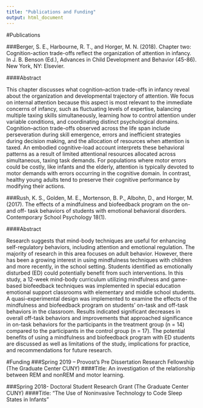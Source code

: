 ```yaml
---
title: "Publications and Funding"
output: html_document
---
```


#Publications 

###Berger, S. E., Harbourne, R. T., and Horger, M. N. (2018). Chapter two: Cognition-action trade-offs reflect the organization of attention in infancy. In J. B. Benson (Ed.), Advances in Child Development and Behavior (45-86). New York, NY: Elsevier.

####Abstract 

This chapter discusses what cognition–action trade-offs in infancy reveal about the
organization and developmental trajectory of attention. We focus on internal attention
because this aspect is most relevant to the immediate concerns of infancy, such as fluctuating
levels of expertise, balancing multiple taxing skills simultaneously, learning how
to control attention under variable conditions, and coordinating distinct psychological
domains. Cognition–action trade-offs observed across the life span include perseveration
during skill emergence, errors and inefficient strategies during decision making, and
the allocation of resources when attention is taxed. An embodied cognitive-load
account interprets these behavioral patterns as a result of limited attentional resources
allocated across simultaneous, taxing task demands. For populations where motor
errors could be costly, like infants and the elderly, attention is typically devoted to motor
demands with errors occurring in the cognitive domain. In contrast, healthy young
adults tend to preserve their cognitive performance by modifying their actions.







###Rush, K. S., Golden, M. E., Mortenson, B. P., Albohn, D., and Horger, M. (2017). The effects of a mindfulness and biofeedback program on the on- and off- task behaviors of students with emotional behavioral disorders. Contemporary School Psychology 18(1).

####Abstract

Research suggests that mind-body techniques are useful for enhancing self-regulatory behaviors, including attention and emotional regulation. The majority of research in this area focuses on adult behavior. However, there has been a growing interest in using mindfulness techniques with children and more recently, in the school setting. Students identified as emotionally disturbed (ED) could potentially benefit from such interventions. In this study, a 12-week mind-body curriculum utilizing mindfulness and game-based biofeedback techniques was implemented in special education emotional support classrooms with elementary and middle school students. A quasi-experimental design was implemented to examine the effects of the mindfulness and biofeedback program on students’ on-task and off-task behaviors in the classroom. Results indicated significant decreases in overall off-task behaviors and improvements that approached significance in on-task behaviors for the participants in the treatment group (n = 14) compared to the participants in the control group (n = 17). The potential benefits of using a mindfulness and biofeedback program with ED students are discussed as well as limitations of the study, implications for practice, and recommendations for future research.
 
 
#Funding
###Spring 2019 – Provost’s Pre Dissertation Research Fellowship (The Graduate Center CUNY) 
####Title: An investigation of the relationship between REM and nonREM and motor learning.


###Spring 2018- Doctoral Student Research Grant (The Graduate Center CUNY)
####Title: "The Use of Noninvasive Technology to Code Sleep States in Infants"


